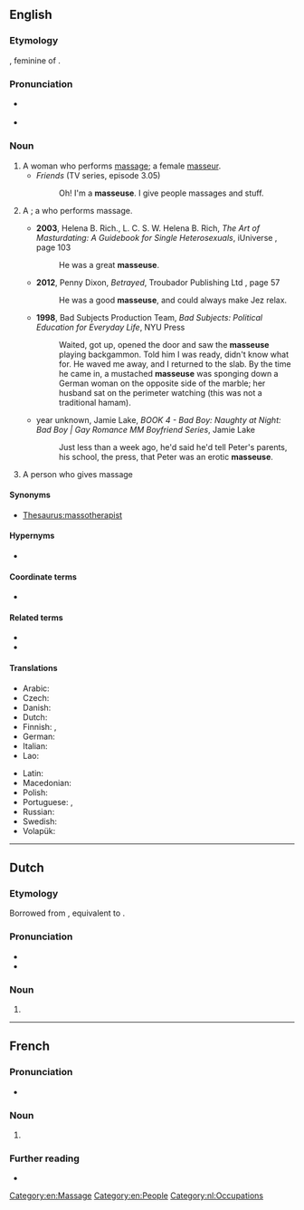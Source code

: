 {{also|Masseuse}}
==English==

===Etymology===
{{bor|en|fr|masseuse|withtext=1}}, feminine of {{m|fr|masseur}}.

===Pronunciation===
* {{a|UK}} {{IPA|/maˈsɜːz/|lang=en}}
* {{a|US}} {{IPA|/məˈsuːs/|/məˈsʊz/|lang=en}}

===Noun===
{{head|en|noun|plural|masseuses|masculine|masseur}}

# A woman who performs [[massage]]; a female [[masseur]].
#* ''Friends'' (TV series, episode 3.05)
#*: Oh! I'm a '''masseuse'''. I give people massages and stuff.
# {{lb|en|nonstandard}} A {{l|en|masseur}}; a {{l|en|man}} who performs massage.
#* '''2003''', Helena B. Rich., L. C. S. W. Helena B. Rich, ''The Art of Masturdating: A Guidebook for Single Heterosexuals'', iUniverse {{ISBN|9780595292578}}, page 103
#*: He was a great '''masseuse'''.
#* '''2012''', Penny Dixon, ''Betrayed'', Troubador Publishing Ltd {{ISBN|9781780883205}}, page 57
#*: He was a good '''masseuse''', and could always make Jez relax.
#* '''1998''', Bad Subjects Production Team, ''Bad Subjects: Political Education for Everyday Life'', NYU Press {{ISBN|9780814757932}}
#*: Waited, got up, opened the door and saw the '''masseuse''' playing backgammon. Told him I was ready, didn&#39;t know what for. He waved me away, and I returned to the slab. By the time he came in, a mustached '''masseuse''' was sponging down a German woman on the opposite side of the marble; her husband sat on the perimeter watching (this was not a traditional hamam).
#* year unknown, Jamie Lake, ''BOOK 4 - Bad Boy: Naughty at Night: Bad Boy | Gay Romance MM Boyfriend Series'', Jamie Lake
#*: Just less than a week ago, he&#39;d said he&#39;d tell Peter&#39;s parents, his school, the press, that Peter was an erotic '''masseuse'''.
# A person who gives massage
====Synonyms====
* [[Thesaurus:massotherapist]]

====Hypernyms====
* {{l|en|massager}}

====Coordinate terms====
* {{l|en|masseur}}

====Related terms====
* {{l|en|massage}}
* {{l|en|masseur}}

====Translations====
{{trans-top|a female masseur}}
* Arabic: {{t|ar|مُدَلِّكَة|f}}
* Czech: {{t+|cs|masérka|f}}
* Danish: {{t|da|massøse|c}}
* Dutch: {{t+|nl|masseuse|f}}
* Finnish: {{t|fi|hierojatar}}, {{t+|fi|hieroja}}
* German: {{t+|de|Masseurin|f}}
* Italian: {{t|it|massaggiatrice}}
* Lao: {{t|lo|ຫມໍນວດ|sc=Laoo}}
{{trans-mid}}
* Latin: {{t|la|tractātrīx|f}}
* Macedonian: {{t|mk|масерка|f|tr=máserka}}
* Polish: {{t+|pl|masażystka|f}}
* Portuguese: {{t+|pt|massagista|f}}, {{t|pt|massageadora|f}}
* Russian: {{t+|ru|массажи́стка|f}}
* Swedish: {{t+|sv|massös|c}}
* Volapük: {{t|vo|jimasetan}}
{{trans-bottom}}

[[Category:en:Massage]]
[[Category:en:People]]

----

==Dutch==

===Etymology===
Borrowed from {{bor|nl|fr|masseuse}}, equivalent to {{af|nl|masseren|-euse}}.

===Pronunciation===
* {{audio|Nl-masseuse.ogg|Audio|lang=nl}}
* {{hyphenation|mas|seu|se|lang=nl}}

===Noun===
{{nl-noun|f|-s|-|m=masseur}}

# {{l|en|masseuse}}

[[Category:nl:Occupations]]

----

==French==

===Pronunciation===
* {{IPA|/masøz/|lang=fr}}

===Noun===
{{fr-noun|f}}

# {{feminine noun of|masseur|lang=fr}}

===Further reading===
* {{R:TLFi}}